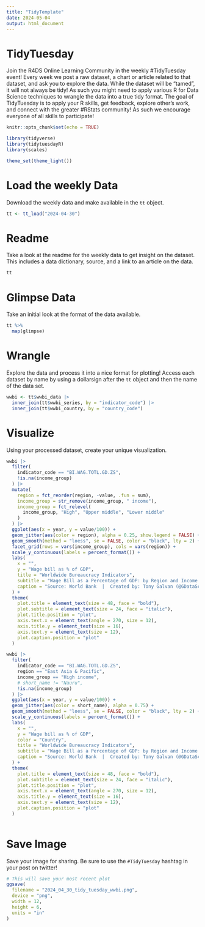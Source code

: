 ```yaml
---
title: "TidyTemplate"
date: 2024-05-04
output: html_document
---
```


# TidyTuesday

Join the R4DS Online Learning Community in the weekly #TidyTuesday event!
Every week we post a raw dataset, a chart or article related to that dataset, and ask you to explore the data.
While the dataset will be “tamed”, it will not always be tidy! As such you might need to apply various R for Data Science techniques to wrangle the data into a true tidy format.
The goal of TidyTuesday is to apply your R skills, get feedback, explore other’s work, and connect with the greater #RStats community!
As such we encourage everyone of all skills to participate!

```r

knitr::opts_chunk$set(echo = TRUE)

library(tidyverse)
library(tidytuesdayR)
library(scales)

theme_set(theme_light())

```

# Load the weekly Data

Download the weekly data and make available in the `tt` object.

```r

tt <- tt_load("2024-04-30")

```


# Readme

Take a look at the readme for the weekly data to get insight on the dataset.
This includes a data dictionary, source, and a link to an article on the data.

```r

tt

```


# Glimpse Data

Take an initial look at the format of the data available.

```r

tt %>% 
  map(glimpse)

```

# Wrangle

Explore the data and process it into a nice format for plotting! Access each dataset by name by using a dollarsign after the `tt` object and then the name of the data set.

```r

wwbi <- tt$wwbi_data |>
  inner_join(tt$wwbi_series, by = "indicator_code") |>
  inner_join(tt$wwbi_country, by = "country_code")

```


# Visualize

Using your processed dataset, create your unique visualization.

```r

wwbi |>
  filter(
    indicator_code == "BI.WAG.TOTL.GD.ZS",
    !is.na(income_group)
  ) |>
  mutate(
    region = fct_reorder(region, -value, .fun = sum),
    income_group = str_remove(income_group, " income"),
    income_group = fct_relevel(
      income_group, "High", "Upper middle", "Lower middle"
    )
  ) |>
  ggplot(aes(x = year, y = value/100)) +
  geom_jitter(aes(color = region), alpha = 0.25, show.legend = FALSE) +
  geom_smooth(method = "loess", se = FALSE, color = "black", lty = 2) +
  facet_grid(rows = vars(income_group), cols = vars(region)) +
  scale_y_continuous(labels = percent_format()) +
  labs(
    x = "",
    y = "Wage bill as % of GDP",
    title = "Worldwide Bureaucracy Indicators",
    subtitle = "Wage Bill as a Percentage of GDP: by Region and Income Level",
    caption = "Source: World Bank  |  Created by: Tony Galvan (@GDataScience1)  |  #TidyTuesday"
  ) +
  theme(
    plot.title = element_text(size = 48, face = "bold"),
    plot.subtitle = element_text(size = 24, face = "italic"),
    plot.title.position = "plot",
    axis.text.x = element_text(angle = 270, size = 12),
    axis.title.y = element_text(size = 16),
    axis.text.y = element_text(size = 12),
    plot.caption.position = "plot"
  )

wwbi |>
  filter(
    indicator_code == "BI.WAG.TOTL.GD.ZS",
    region == "East Asia & Pacific",
    income_group == "High income",
    # short_name != "Nauru",
    !is.na(income_group)
  ) |>
  ggplot(aes(x = year, y = value/100)) +
  geom_jitter(aes(color = short_name), alpha = 0.75) +
  geom_smooth(method = "loess", se = FALSE, color = "black", lty = 2) +
  scale_y_continuous(labels = percent_format()) +
  labs(
    x = "",
    y = "Wage bill as % of GDP",
    color = "Country",
    title = "Worldwide Bureaucracy Indicators",
    subtitle = "Wage Bill as a Percentage of GDP: by Region and Income Level",
    caption = "Source: World Bank  |  Created by: Tony Galvan (@GDataScience1)  |  #TidyTuesday"
  ) +
  theme(
    plot.title = element_text(size = 48, face = "bold"),
    plot.subtitle = element_text(size = 24, face = "italic"),
    plot.title.position = "plot",
    axis.text.x = element_text(angle = 270, size = 12),
    axis.title.y = element_text(size = 16),
    axis.text.y = element_text(size = 12),
    plot.caption.position = "plot"
  )
  
```

# Save Image

Save your image for sharing. Be sure to use the `#TidyTuesday` hashtag in your post on twitter! 

```r

# This will save your most recent plot
ggsave(
  filename = "2024_04_30_tidy_tuesday_wwbi.png",
  device = "png",
  width = 12,
  height = 6,
  units = "in"
)

```
